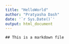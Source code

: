 ```yaml
---
title: "HelloWorld"
author: "Pratyasha Dash"
date: '`r Sys.Date()`'
output: html_document
---
```


```
## This is a markdown file
```

